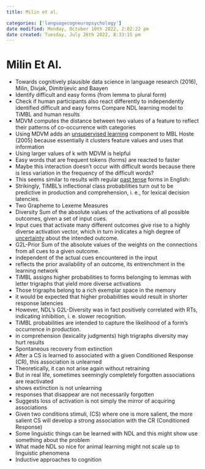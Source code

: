 ```yaml
---
title: Milin et al.

categories: ['languagecogneuropsychology']
date modified: Monday, October 10th 2022, 2:02:22 pm
date created: Tuesday, July 26th 2022, 8:33:15 pm
---
```


# Milin Et Al.
- Towards cognitively plausible data science in language research (2016), Milin, Divjak, Dimitrijevic and Baayen
- Identify difficult and easy forms (from lemma to plural form)
- Check if human participants also react differently to independently identified difficult and easy forms Compare NDL learning model to TiMBL and human results
- MDVM computes the distance between two values of a feature to reflect their patterns of co-occurrence with categories
- Using MDVM adds an [unsupervised learning](Unsupervised%20Learning.qmd) component to MBL Hoste (2005) because essentially it clusters feature values and uses that information
- Using larger values of k with MDVM is helpful
- Easy words that are frequent tokens (forms) are reacted to faster
- Maybe this interaction doesn't occur with difficult words because there is less variation in the frequency of the difficult words?
- This seems similar to results with regular [past tense](past%20tense.qmd) forms in English:
- Strikingly, TiMBL's inflectional class probabilities turn out to be predictive in production and comprehension, i. e., for lexical decision latencies.
- Two Grapheme to Lexeme Measures
- Diversity Sum of the absolute values of the activations of all possible outcomes, given a set of input cues.
- Input cues that activate many different outcomes give rise to a highly diverse activation vector, which in turn indicates a high degree of [uncertainty](Uncertainty.qmd) about the intended outcome.
- G2L-Prior Sum of the absolute values of the weights on the connections from all cues to a given outcome.
- independent of the actual cues encountered in the input
- reflects the prior availability of an outcome, its entrenchment in the learning network
- TiMBL assigns higher probabilities to forms belonging to lemmas with letter trigraphs that yield more diverse activations
- Those trigraphs belong to a rich exemplar space in the memory
- it would be expected that higher probabilities would result in shorter response latencies
- However, NDL's G2L-Diversity was in fact positively correlated with RTs, indicating inhibition, i. e. slower recognition.
- TiMBL probabilities are intended to capture the likelihood of a form's occurrence in production.
- in comprehension (lexicality judgments) high trigraphs diversity may hurt results
- Spontaneous recovery from extinction
- After a CS is learned to associated with a given Conditioned Response (CR), this association is unlearned
- Theoretically, it can not arise again without retraining
- But in real life, sometimes seemingly completely forgotten associations are reactivated
- shows extinction is not unlearning
- responses that disappear are not necessarily forgotten
- Suggests loss of activation is not simply the mirror of acquiring associations
- Given two conditions stimuli, (CS) where one is more salient, the more salient CS will develop a strong association with the CR (Conditioned Response)
- Some linguistic things can be learned with NDL and this might show use something about the problem
- What made NDL so nice for animal learning might not scale up to linguistic phenomena
- Inductive approaches to cognition



